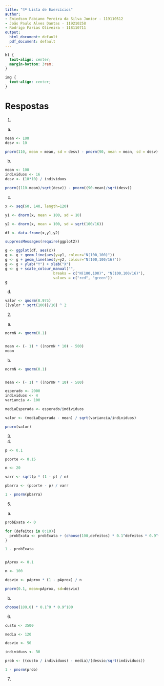 ```yaml
---
title: "4ª Lista de Exercícios"
author:
- Eniedson Fabiano Pereira da Silva Junior - 119110512
- João Paulo Alves Dantas - 119210258
- Rodrigo Farias Oliveira - 118110711
output:
  html_document: default
  pdf_document: default
---
```


```css
h1 {
  text-align: center;
  margin-bottom: 3rem;
}

img {
  text-align: center;
}
```

# Respostas

1.
a)
``` r
mean <- 100
desv <- 10

pnorm(110, mean = mean, sd = desv) - pnorm(90, mean = mean, sd = desv)
```

b)
``` r
mean <- 100
individuos <- 16
desv <- (10*10) / individuos 

pnorm((110-mean)/sqrt(desv)) - pnorm((90-mean)/sqrt(desv))
```

c)  

``` r
x <- seq(60, 140, length=120)

y1 <- dnorm(x, mean = 100, sd = 10)

y2 <- dnorm(x, mean = 100, sd = sqrt(100/16))

df <- data.frame(x,y1,y2)

suppressMessages(require(ggplot2))

g <- ggplot(df, aes(x))
g <- g + geom_line(aes(y=y1, colour="N(100,100)"))
g <- g + geom_line(aes(y=y2, colour="N(100,100/16)"))
g <- g + ylab("Y") + xlab("X")
g <- g + scale_colour_manual("", 
                      breaks = c("N(100,100)", "N(100,100/16)"),
                      values = c("red", "green"))
g


```

d)
``` r
valor <- qnorm(0.975)
((valor * sqrt(100))/10) ^ 2

```

2. 
a)
```r
normN <- qnorm(0.1)


mean <- (- 1) * ((normN * 10) - 500)
mean
```

b)
```r
normN <- qnorm(0.1)


mean <- (- 1) * ((normN * 10) - 500)

esperado <- 2000
individuos <- 4
variancia <- 100

mediaEsperada <- esperado/individuos

valor <- (mediaEsperada - mean) / sqrt(variancia/individuos)

pnorm(valor)

```

3.

4. 
``` r

p <- 0.1

pcorte <- 0.15

n <- 20

varr <- sqrt(p * (1 - p) / n)

pbarra <- (pcorte - p) / varr

1 - pnorm(pbarra)
```

5.
a)
``` r
probExata <- 0

for (defeitos in 0:10){
  probExata <- probExata + (choose(100,defeitos) * 0.1^defeitos * 0.9^(100-defeitos))
}

1 - probExata


pAprox <- 0.1

n <- 100

desvio <- pAprox * (1 - pAprox) / n

pnorm(0.1, mean=pAprox, sd=desvio)
```

b)
``` r
choose(100,0) * 0.1^0 * 0.9^100
```

6.
``` r

custo <- 3500

media <- 120

desvio <- 50

individuos <- 30

prob <- ((custo / individuos) - media)/(desvio/sqrt(individuos))

1 - pnorm(prob)
```

7.